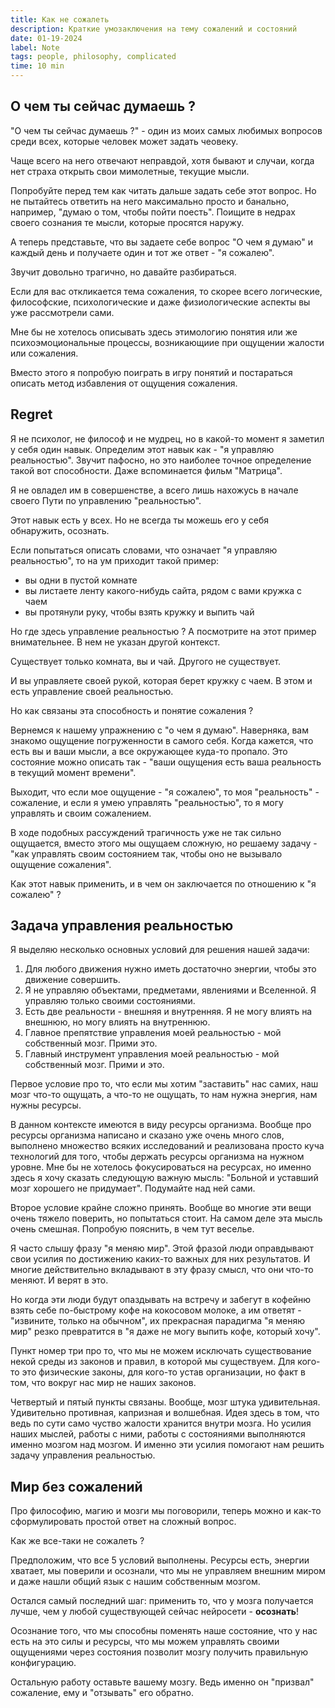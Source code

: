 ```yaml
---
title: Как не сожалеть
description: Краткие умозаключения на тему сожалений и состояний
date: 01-19-2024
label: Note
tags: people, philosophy, complicated
time: 10 min
---
```


## О чем ты сейчас думаешь ? 

"О чем ты сейчас думаешь ?" - один из моих самых любимых вопросов среди всех, которые человек может задать чеовеку.

Чаще всего на него отвечают неправдой, хотя бывают и случаи, когда нет страха открыть свои мимолетные, текущие мысли.

Попробуйте перед тем как читать дальше задать себе этот вопрос. Но не пытайтесь ответить на него максимально просто и банально, например, "думаю о том, чтобы пойти поесть". Поищите в недрах своего сознания те мысли, которые просятся наружу.

А теперь представьте, что вы задаете себе вопрос "О чем я думаю" и каждый день и получаете один и тот же ответ - "я сожалею".

Звучит довольно трагично, но давайте разбираться. 

Если для вас откликается тема сожаления, то скорее всего логические, философские, психологические и даже физиологические аспекты вы уже рассмотрели сами.

Мне бы не хотелось описывать здесь этимологию понятия или же психоэмоциональные процессы, возникающиие при ощущении жалости или сожаления. 

Вместо этого я попробую поиграть в игру понятий и постараться описать метод избавления от ощущения сожаления. 

## <div className="type-no" />Regret

Я не психолог, не философ и не мудрец, но в какой-то момент я заметил у себя один навык. Определим этот навык как - "я управляю реальностью".
Звучит пафосно, но это наиболее точное определение такой вот способности. Даже вспоминается фильм "Матрица".

Я не овладел им в совершенстве, а всего лишь нахожусь в начале своего Пути по управлению "реальностью". 

Этот навык есть у всех. Но не всегда ты можешь его у себя обнаружить, осознать.

Если попытаться описать словами, что означает "я управляю реальностью", то на ум приходит такой пример:

* вы одни в пустой комнате
* вы листаете ленту какого-нибудь сайта, рядом с вами кружка с чаем
* вы протянули руку, чтобы взять кружку и выпить чай

Но где здесь управление реальностью ? А посмотрите на этот пример внимательнее. В нем не указан другой контекст. 

Существует только комната, вы и чай. Другого не существует. 

И вы управляете своей рукой, которая берет кружку с чаем. В этом и есть управление своей реальностью.

Но как связаны эта способность и понятие сожаления ? 

Вернемся к нашему упражнению с "о чем я думаю". Наверняка, вам знакомо ощущение погруженности в самого себя. Когда кажется, что есть вы и ваши мысли, а все окружающее куда-то пропало. 
Это состояние можно описать так - "ваши ощущения есть ваша реальность в текущий момент времени". 

Выходит, что если мое ощущение - "я сожалею", то моя "реальность" - сожаление, и если я умею управлять "реальностью", то я могу управлять и своим сожалением.

В ходе подобных рассуждений трагичность уже не так сильно ощущается, вместо этого мы ощущаем сложную, но решаему задачу - "как управлять своим состоянием так, чтобы оно не вызывало ощущение сожаления".

Как этот навык применить, и в чем он заключается по отношению к "я сожалею" ?

## Задача управления реальностью

Я выделяю несколько основных условий для решения нашей задачи:

1. Для любого движения нужно иметь достаточно энергии, чтобы это движение совершить.
2. Я не управляю объектами, предметами, явлениями и Вселенной. Я управляю только своими состояниями.
3. Есть две реальности - внешняя и внутренняя. Я не могу влиять на внешнюю, но могу влиять на внутреннюю.
4. Главное препятствие управления моей реальностью - мой собственный мозг. Прими это.
5. Главный инструмент управления моей реальностью - мой собственный мозг. Прими и это.

<div class="divider" />

Первое условие про то, что если мы хотим "заставить" нас самих, наш мозг что-то ощущать, а что-то не ощущать, то нам нужна энергия, нам нужны ресурсы. 

В данном контексте имеются в виду ресурсы организма. Вообще про ресурсы организма написано и сказано уже очень много слов, выполнено множество всяких исследований и реализована просто куча технологий для того, чтобы держать ресурсы организма на нужном уровне.
Мне бы не хотелось фокусироваться на ресурсах, но именно здесь я хочу сказать следующую важную мысль: "Больной и уставший мозг хорошего не придумает". Подумайте над ней сами.

<div class="divider" />

Второе условие крайне сложно принять. Вообще во многие эти вещи очень тяжело поверить, но попытаться стоит. На самом деле эта мысль очень смешная. Попробую пояснить, в чем тут веселье.

Я часто слышу фразу "я меняю мир". Этой фразой люди оправдывают свои усилия по достижению каких-то важных для них результатов. И многие действительно вкладывают в эту фразу смысл, что они что-то меняют. И верят в это.

Но когда эти люди будут опаздывать на встречу и забегут в кофейню взять себе по-быстрому кофе на кокосовом молоке, а им ответят - "извините, только на обычном", их прекрасная парадигма "я меняю мир" резко превратится в "я даже не могу выпить кофе, который хочу".

<div class="divider" />

Пункт номер три про то, что мы не можем исключать существование некой среды из законов и правил, в которой мы существуем. Для кого-то это физические законы, для кого-то устав организации, но факт в том, что вокруг нас мир не наших законов.

<div class="divider" />

Четвертый и пятый пункты связаны. Вообще, мозг штука удивительная. Удивительно противная, капризная и волшебная. Идея здесь в том, что ведь по сути само чуство жалости хранится внутри мозга. 
Но усилия наших мыслей, работы с ними, работы с состояниями выполняются именно мозгом над мозгом. И именно эти усилия помогают нам решить задачу управления реальностью.

## Мир без сожалений

Про философию, магию и мозги мы поговорили, теперь можно и как-то сформулировать простой ответ на сложный вопрос.

Как же все-таки не сожалеть ? 

Предположим, что все 5 условий выполнены. Ресурсы есть, энергии хватает, мы поверили и осознали, что мы не управляем внешним миром и даже нашли общий язык с нашим собственным мозгом.

Остался самый последний шаг: применить то, что у мозга получается лучше, чем у любой существующей сейчас нейросети - **осознать**!

Осознание того, что мы способны поменять наше состояние, что у нас есть на это силы и ресурсы, что мы можем управлять своими ощущениями через состояния позволит мозгу получить правильную конфигурацию.

Остальную работу оставьте вашему мозгу. Ведь именно он "призвал" сожаление, ему и "отзывать" его обратно.